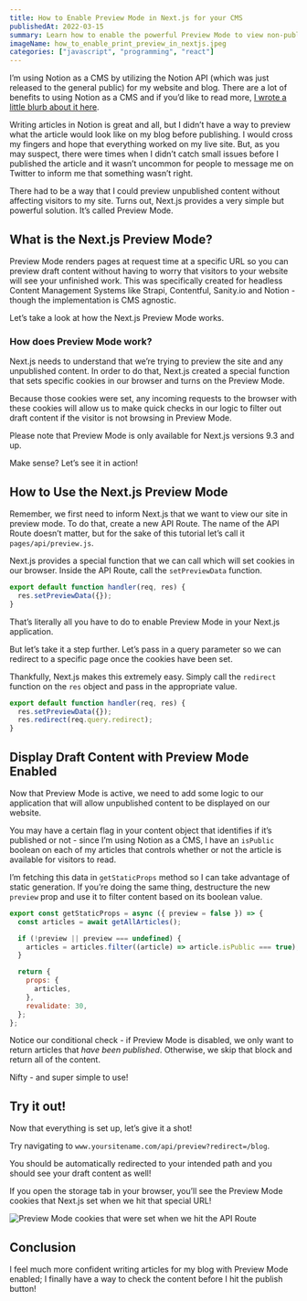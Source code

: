 ---
title: How to Enable Preview Mode in Next.js for your CMS
publishedAt: 2022-03-15
summary: Learn how to enable the powerful Preview Mode to view non-published content on your Next.js website or blog.
imageName: how_to_enable_print_preview_in_nextjs.jpeg
categories: ["javascript", "programming", "react"]
---

I’m using Notion as a CMS by utilizing the Notion API (which was just released to the general public) for my website and blog. There are a lot of benefits to using Notion as a CMS and if you’d like to read more, [I wrote a little blurb about it here](https://braydoncoyer.dev/blog/introducing-my-new-blogfolio#notion-as-a-cms).

Writing articles in Notion is great and all, but I didn’t have a way to preview what the article would look like on my blog before publishing. I would cross my fingers and hope that everything worked on my live site. But, as you may suspect, there were times when I didn’t catch small issues before I published the article and it wasn’t uncommon for people to message me on Twitter to inform me that something wasn’t right.

There had to be a way that I could preview unpublished content without affecting visitors to my site. Turns out, Next.js provides a very simple but powerful solution. It’s called Preview Mode.

## What is the Next.js Preview Mode?

Preview Mode renders pages at request time at a specific URL so you can preview draft content without having to worry that visitors to your website will see your unfinished work. This was specifically created for headless Content Management Systems like Strapi, Contentful, Sanity.io and Notion - though the implementation is CMS agnostic.

Let’s take a look at how the Next.js Preview Mode works.

### How does Preview Mode work?

Next.js needs to understand that we’re trying to preview the site and any unpublished content. In order to do that, Next.js created a special function that sets specific cookies in our browser and turns on the Preview Mode.

Because those cookies were set, any incoming requests to the browser with these cookies will allow us to make quick checks in our logic to filter out draft content if the visitor is not browsing in Preview Mode.

<Infoquote>
  Please note that Preview Mode is only available for Next.js versions 9.3 and
  up.
</Infoquote>

Make sense? Let’s see it in action!

## How to Use the Next.js Preview Mode

Remember, we first need to inform Next.js that we want to view our site in preview mode. To do that, create a new API Route. The name of the API Route doesn’t matter, but for the sake of this tutorial let’s call it `pages/api/preview.js`.

Next.js provides a special function that we can call which will set cookies in our browser. Inside the API Route, call the `setPreviewData` function.

```jsx
export default function handler(req, res) {
  res.setPreviewData({});
}
```

That’s literally all you have to do to enable Preview Mode in your Next.js application.

But let’s take it a step further. Let’s pass in a query parameter so we can redirect to a specific page once the cookies have been set.

Thankfully, Next.js makes this extremely easy. Simply call the `redirect` function on the `res` object and pass in the appropriate value.

```jsx
export default function handler(req, res) {
  res.setPreviewData({});
  res.redirect(req.query.redirect);
}
```

## Display Draft Content with Preview Mode Enabled

Now that Preview Mode is active, we need to add some logic to our application that will allow unpublished content to be displayed on our website.

You may have a certain flag in your content object that identifies if it’s published or not - since I’m using Notion as a CMS, I have an `isPublic` boolean on each of my articles that controls whether or not the article is available for visitors to read.

I’m fetching this data in `getStaticProps` method so I can take advantage of static generation. If you’re doing the same thing, destructure the new `preview` prop and use it to filter content based on its boolean value.

```jsx
export const getStaticProps = async ({ preview = false }) => {
  const articles = await getAllArticles();

  if (!preview || preview === undefined) {
    articles = articles.filter((article) => article.isPublic === true);
  }

  return {
    props: {
      articles,
    },
    revalidate: 30,
  };
};
```

Notice our conditional check - if Preview Mode is disabled, we only want to return articles that _have been published_. Otherwise, we skip that block and return all of the content.

Nifty - and super simple to use!

## Try it out!

Now that everything is set up, let’s give it a shot!

Try navigating to `www.yoursitename.com/api/preview?redirect=/blog`.

You should be automatically redirected to your intended path and you should see your draft content as well!

If you open the storage tab in your browser, you’ll see the Preview Mode cookies that Next.js set when we hit that special URL!

![Preview Mode cookies that were set when we hit the API Route](https://res.cloudinary.com/braydoncoyer/image/upload/v1647100336/Screen_Shot_2022-03-12_at_9.51.35_AM_tbuabf.png)

## Conclusion

I feel much more confident writing articles for my blog with Preview Mode enabled; I finally have a way to check the content before I hit the publish button!
